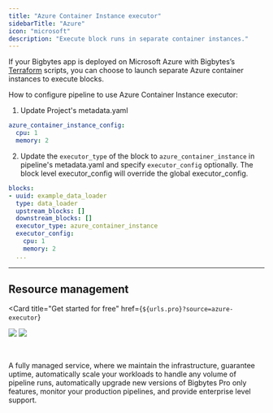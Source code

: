 ```yaml
---
title: "Azure Container Instance executor"
sidebarTitle: "Azure"
icon: "microsoft"
description: "Execute block runs in separate container instances."
---
```



If your Bigbytes app is deployed on Microsoft Azure with Bigbytes’s [Terraform](https://github.com/digitranslab/bigbytes-terraform-templates/tree/master/azure)
scripts, you can choose to launch separate Azure container instances to execute blocks.

How to configure pipeline to use Azure Container Instance executor:
1. Update Project's metadata.yaml
```yaml
azure_container_instance_config:
  cpu: 1
  memory: 2
```

2. Update the `executor_type` of the block to `azure_container_instance` in pipeline's metadata.yaml and specify `executor_config` optionally.
The block level executor_config will override the global executor_config.

```yaml
blocks:
- uuid: example_data_loader
  type: data_loader
  upstream_blocks: []
  downstream_blocks: []
  executor_type: azure_container_instance
  executor_config:
    cpu: 1
    memory: 2
  ...
```

---

## Resource management

<Card
  title="Get started for free"
  href={`${urls.pro}?source=azure-executor`}
>
  <img
    src="https://github.com/digitranslab/assets/blob/main/pro/banner-light.png?raw=true"
    className="hidden dark:block"
    noZoom
  />
  <img
    src="https://github.com/digitranslab/assets/blob/main/pro/banner-dark.png?raw=true"
    className="block dark:hidden"
    noZoom
  />

  <br />

  A fully managed service, where we maintain the infrastructure, guarantee uptime,
  automatically scale your workloads to handle any volume of pipeline runs,
  automatically upgrade new versions of Bigbytes Pro only features,
  monitor your production pipelines, and provide enterprise level support.
</Card>

<br />

<ProButton source="azure-executor" />
